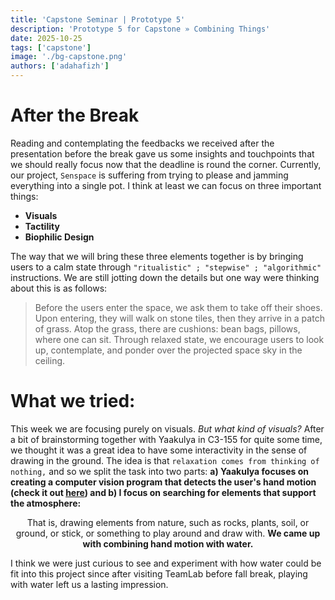 ```yaml
---
title: 'Capstone Seminar | Prototype 5'
description: 'Prototype 5 for Capstone » Combining Things'
date: 2025-10-25
tags: ['capstone']
image: './bg-capstone.png'
authors: ['adahafizh']
---
```


# After the Break

Reading and contemplating the feedbacks we received after the presentation before the break gave us some insights and touchpoints that we should really focus now that the deadline is round the corner. Currently, our project, `Senspace` is suffering from trying to please and jamming everything into a single pot. I think at least we can focus on three important things:

- **Visuals**
- **Tactility**
- **Biophilic Design**

The way that we will bring these three elements together is by bringing users to a calm state through `"ritualistic" ; "stepwise" ; "algorithmic"` instructions. We are still jotting down the details but one way were thinking about this is as follows:

> Before the users enter the space, we ask them to take off their shoes. Upon entering, they will walk on stone tiles, then they arrive in a patch of grass. Atop the grass, there are cushions: bean bags, pillows, where one can sit. Through relaxed state, we encourage users to look up, contemplate, and ponder over the projected space sky in the ceiling. 

# What we tried:

This week we are focusing purely on visuals. *But what kind of visuals?* After a bit of brainstorming together with Yaakulya in C3-155 for quite some time, we thought it was a great idea to have some interactivity in the sense of drawing in the ground. The idea is that `relaxation comes from thinking of nothing,` and so we split the task into two parts: **a) Yaakulya focuses on creating a computer vision program that detects the user's hand motion (check it out [here](https://invited-health-bf7.notion.site/SenseSpace-Computer-Vision-299d2b58777180c48c3cdbc1ee6fb93b?pvs=143)) and b) I focus on searching for elements that support the atmosphere:**

<div align="center">
    <p>That is, drawing elements from nature, such as rocks, plants, soil, or ground, or stick, or something to play around and draw with. <b>We came up with combining hand motion with water.</b></p>
</div>

I think we were just curious to see and experiment with how water could be fit into this project since after visiting TeamLab before fall break, playing with water left us a lasting impression. 



